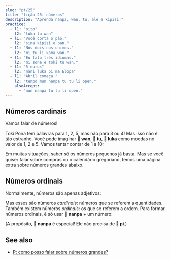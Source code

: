 ```yaml
---
slug: "pt/25"
title: "lição 25: números"
description: "Aprenda nanpa, wan, tu, ale e kipisi!"
practice:
  - l1: "oito"
    l2: "luka tu wan"
  - l1: "Você corta o pão."
    l2: "sina kipisi e pan."
  - l1: "Nós dois nos unimos."
    l2: "mi tu li kama wan."
  - l1: "Eu falo três idiomas."
    l2: "mi sona e toki tu wan."
  - l1: "5 euros"
    l2: "mani luka pi ma Elopa"
  - l1: "Abril começa."
    l2: "tenpo mun nanpa tu tu li open."
    alsoAccept:
      - "mun nanpa tu tu li open."
---
```



## Números cardinais

Vamos falar de números!

<List>
  <Word sl="wan" m="um; unido" />
  <Word sl="tu" m="dois; dividido" />
  <Word sl="luka" m="cinco, mão" />
  <Word sl="mute" m="muitos" />
  <Word sl="ale" m="todos, cada um" />
  <Word sl="kipisi" m="peça, parte; dividir" />
</List>

Toki Pona tem palavras para 1, 2, 5, mas não para 3 ou 4! Mas isso não é tão estranho. Você pode imaginar **󱥳 wan**, **󱥮 tu**, **󱤭 luka** como moedas no valor de 1, 2 e 5. Vamos tentar contar de 1 a 10:

<List>
    <Word sl="wan" m="um" />
    <Word sl="tu" m="dois" />
    <Word sl="tu wan" m="três" />
    <Word sl="tu tu" m="quatro" />
    <Word sl="luka" m="cinco" />
    <Word sl="luka wan" m="seis" />
    <Word sl="luka tu" m="sete" />
    <Word sl="luka tu wan" m="oito" />
    <Word sl="luka tu tu" m="nove" />
    <Word sl="luka luka" m="dez" />
</List>

Em muitas situações, saber só os números pequenos já basta. Mas se você quiser falar sobre compras ou o calendário gregoriano, temos uma página extra sobre números grandes abaixo.

## Números ordinais

Normalmente, números são apenas adjetivos:

<List>
    <Word sl="kala wan" m="um peixe" />
    <Word sl="soko tu tu" m="quatro cogumelos" />
    <Word sl="mun luka" m="cinco meses" />
</List>

Mas esses são números *cardinais*: números que se referem a quantidades. Também existem números *ordinais*: os que se referem a ordem. Para formar números ordinais, é só usar **󱤽 nanpa** + um número:

<List>
    <Word sl="nanpa" m="número; o ...-ésimo" />
    <Word sl="kala nanpa wan" m="o primeiro peixe" />
    <Word sl="soko nanpa tu tu" m="o quarto cogumelo" />
    <Word sl="mun nanpa luka" m="o quinto mês" />
</List>

(A propósito, **󱤽 nanpa** é especial! Ele não precisa de **󱥍 pi**.)

<Practice exercises={frontmatter.practice} />

## See also
* [P: como posso falar sobre números grandes?](en/large-numbers/)
